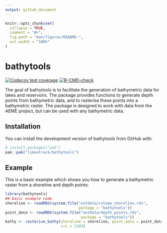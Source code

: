 ```yaml
---
output: github_document
---
```


<!-- README.md is generated from README.Rmd. Please edit that file -->

```r
knitr::opts_chunk$set(
  collapse = TRUE,
  comment = "#>",
  fig.path = "man/figures/README-",
  out.width = "100%"
)
```

# bathytools

<!-- badges: start -->
[![Codecov test coverage](https://codecov.io/gh/limnotrack/bathytools/graph/badge.svg)](https://app.codecov.io/gh/limnotrack/bathytools)
[![R-CMD-check](https://github.com/limnotrack/bathytools/actions/workflows/R-CMD-check.yaml/badge.svg)](https://github.com/limnotrack/bathytools/actions/workflows/R-CMD-check.yaml)
<!-- badges: end -->

The goal of bathytools is to facilitate the generation of bathymetric data for lakes and reservoirs. The package provides functions to generate depth points from bathymetric data, and to rasterise these points into a bathymetric raster. The package is designed to work with data from the AEME project, but can be used with any bathymetric data.

## Installation

You can install the development version of bathytools from GitHub with:

``` r
# install.packages("pak")
pak::pak("limnotrack/bathytools")
```

## Example

This is a basic example which shows you how to generate a bathymetric raster from a shoreline and depth points:

```r
library(bathytools)
## basic example code
shoreline <- readRDS(system.file("extdata/rotoma_shoreline.rds",
                                 package = "bathytools"))
point_data <- readRDS(system.file("extdata/depth_points.rds",
                                  package = "bathytools"))
bathy <- rasterise_bathy(shoreline = shoreline, point_data = point_data,
                         crs = 2193)
```
